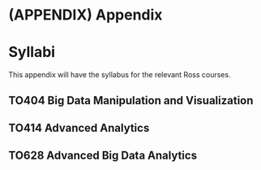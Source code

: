 \cleardoublepage 

# (APPENDIX) Appendix {-}

# Syllabi

This appendix will have the syllabus for the relevant Ross courses.

## TO404 Big Data Manipulation and Visualization

## TO414 Advanced Analytics

## TO628 Advanced Big Data Analytics